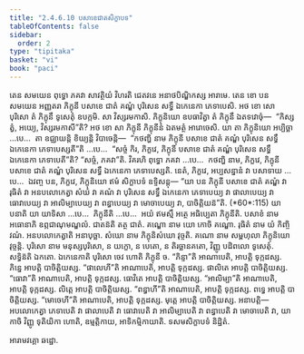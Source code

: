 ```yaml
---
title: "2.4.6.10 បសាខេជាតសិក្ខាបទ"
tableOfContents: false
sidebar:
  order: 2
type: "tipitaka"
basket: "vi"
book: "paci"
---
```



<DynamicBreadcrumb />

<Division number="1062" book="paci">

<Paragraph number="3173" book="paci">
តេន សមយេន ពុទ្ធោ ភគវា សាវត្ថិយំ វិហរតិ ជេតវនេ អនាថបិណ្ឌិកស្ស អារាមេ. តេន ខោ បន សមយេន អញ្ញតរា ភិក្ខុនី បសាខេ ជាតំ គណ្ឌំ បុរិសេន សទ្ធឹ ឯកេនេកា ភេទាបេសិ. អថ ខោ សោ បុរិសោ តំ ភិក្ខុនឹ ទូសេតុំ ឧបក្កមិ. សា វិស្សរមកាសិ. ភិក្ខុនិយោ ឧបធាវិត្វា តំ ភិក្ខុនឹ ឯតទវោចុំ—  “កិស្ស ត្វំ, អយ្យេ, វិស្សរមកាសី”តិ?
</Paragraph>

<Paragraph number="3174" book="paci">
អថ ខោ សា ភិក្ខុនី ភិក្ខុនីនំ ឯតមត្ថំ អារោចេសិ. យា តា ភិក្ខុនិយោ អប្បិច្ឆា …បេ…  តា ឧជ្ឈាយន្តិ ខិយ្យន្តិ វិបាចេន្តិ—  “កថញ្ហិ នាម ភិក្ខុនី បសាខេ ជាតំ គណ្ឌំ បុរិសេន សទ្ធឹ ឯកេនេកា ភេទាបេស្សតី”តិ …បេ…  “សច្ចំ កិរ, ភិក្ខវេ, ភិក្ខុនី បសាខេ ជាតំ គណ្ឌំ បុរិសេន សទ្ធឹ ឯកេនេកា ភេទាបេតី”តិ? “សច្ចំ, ភគវា”តិ. វិគរហិ ពុទ្ធោ ភគវា …បេ…  កថញ្ហិ នាម, ភិក្ខវេ, ភិក្ខុនី បសាខេ ជាតំ គណ្ឌំ បុរិសេន សទ្ធឹ ឯកេនេកា ភេទាបេស្សតិ. នេតំ, ភិក្ខវេ, អប្បសន្នានំ វា បសាទាយ …បេ…  ឯវញ្ច បន, ភិក្ខវេ, ភិក្ខុនិយោ ឥមំ សិក្ខាបទំ ឧទ្ទិសន្តុ—
</Paragraph>

</Division>
<Division number="1063" book="paci">

<Paragraph number="3175" book="paci">
<Emphasis>“យា បន ភិក្ខុនី បសាខេ ជាតំ គណ្ឌំ វា រុធិតំ វា អនបលោកេត្វា សំឃំ វា គណំ វា បុរិសេន សទ្ធឹ ឯកេនេកា ភេទាបេយ្យ វា ផាលាបេយ្យ វា ធោវាបេយ្យ វា អាលិម្បាបេយ្យ វា ពន្ធាបេយ្យ វា មោចាបេយ្យ វា, បាចិត្តិយន៑”</Emphasis>តិ. (*60*:<Emphasis>115</Emphasis>)
</Paragraph>

</Division>
<Division number="1064" book="paci">

<Paragraph number="3176" book="paci">
<Emphasis>យា បនា</Emphasis>តិ យា យាទិសា …បេ…  <Emphasis>ភិក្ខុនី</Emphasis>តិ …បេ…  អយំ ឥមស្មឹ អត្ថេ អធិប្បេតា ភិក្ខុនីតិ.
</Paragraph>

<Paragraph number="3177" book="paci">
<Emphasis>បសាខំ</Emphasis> នាម អធោនាភិ ឧព្ភជាណុមណ្ឌលំ. <Emphasis>ជាតន៑</Emphasis>តិ តត្ថ ជាតំ. <Emphasis>គណ្ឌោ</Emphasis> នាម យោ កោចិ គណ្ឌោ. <Emphasis>រុធិតំ</Emphasis> នាម យំ កិញ្ចិ វណំ. <Emphasis>អនបលោកេត្វា</Emphasis>តិ អនាបុច្ឆា. <Emphasis>សំឃោ</Emphasis> នាម ភិក្ខុនិសំឃោ វុច្ចតិ. <Emphasis>គណោ</Emphasis> នាម សម្ពហុលា ភិក្ខុនិយោ វុច្ចន្តិ. <Emphasis>បុរិសោ</Emphasis> នាម មនុស្សបុរិសោ, ន យក្ខោ, ន បេតោ, ន តិរច្ឆានគតោ, វិញ្ញូ បដិពលោ ទូសេតុំ. <Emphasis>សទ្ធិន៑</Emphasis>តិ ឯកតោ. <Emphasis>ឯកេនេកា</Emphasis>តិ បុរិសោ ចេវ ហោតិ ភិក្ខុនី ច.
</Paragraph>

</Division>
<Division number="1065" book="paci">

<Paragraph number="3178" book="paci">
“ភិន្ទា”តិ អាណាបេតិ, អាបត្តិ ទុក្កដស្ស. ភិន្នេ អាបត្តិ បាចិត្តិយស្ស. “ផាលេហី”តិ អាណាបេតិ, អាបត្តិ ទុក្កដស្ស. ផាលិតេ អាបត្តិ បាចិត្តិយស្ស. “ធោវា”តិ អាណាបេតិ, អាបត្តិ ទុក្កដស្ស. ធោវិតេ អាបត្តិ បាចិត្តិយស្ស. “អាលិម្បា”តិ អាណាបេតិ, អាបត្តិ ទុក្កដស្ស. លិត្តេ អាបត្តិ បាចិត្តិយស្ស. “ពន្ធាហី”តិ អាណាបេតិ, អាបត្តិ ទុក្កដស្ស. ពទ្ធេ អាបត្តិ បាចិត្តិយស្ស. “មោចេហី”តិ អាណាបេតិ, អាបត្តិ ទុក្កដស្ស. មុត្តេ អាបត្តិ បាចិត្តិយស្ស.
</Paragraph>

</Division>
<Division number="1066" book="paci">

<Paragraph number="3179" book="paci">
អនាបត្តិ—  អបលោកេត្វា ភេទាបេតិ វា ផាលាបេតិ វា ធោវាបេតិ វា អាលិម្បាបេតិ វា ពន្ធាបេតិ វា មោចាបេតិ វា, យា កាចិ វិញ្ញូ ទុតិយិកា ហោតិ, ឧម្មត្តិកាយ, អាទិកម្មិកាយាតិ.

</Paragraph>
</Division>

<Paragraph number="3180" type="center" book="paci">
ទសមសិក្ខាបទំ និដ្ឋិតំ.

  
អារាមវគ្គោ ឆដ្ឋោ.
</Paragraph>